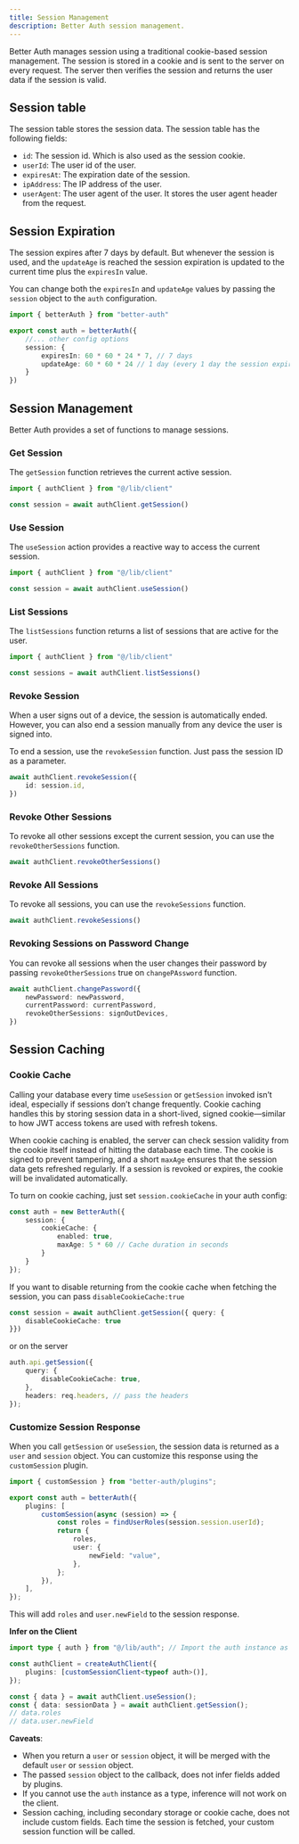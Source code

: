 ```yaml
---
title: Session Management
description: Better Auth session management.
---
```


Better Auth manages session using a traditional cookie-based session management. The session is stored in a cookie and is sent to the server on every request. The server then verifies the session and returns the user data if the session is valid.

## Session table

The session table stores the session data. The session table has the following fields:

- `id`: The session id. Which is also used as the session cookie.
- `userId`: The user id of the user.
- `expiresAt`: The expiration date of the session.
- `ipAddress`: The IP address of the user.
- `userAgent`: The user agent of the user. It stores the user agent header from the request.

## Session Expiration

The session expires after 7 days by default. But whenever the session is used, and the `updateAge` is reached the session expiration is updated to the current time plus the `expiresIn` value.

You can change both the `expiresIn` and `updateAge` values by passing the `session` object to the `auth` configuration.

```ts title="auth.ts"
import { betterAuth } from "better-auth"

export const auth = betterAuth({
    //... other config options
    session: {
        expiresIn: 60 * 60 * 24 * 7, // 7 days
        updateAge: 60 * 60 * 24 // 1 day (every 1 day the session expiration is updated)
    }
})
```

## Session Management

Better Auth provides a set of functions to manage sessions.

### Get Session

The `getSession` function retrieves the current active session.

```ts client="client.ts"
import { authClient } from "@/lib/client"

const session = await authClient.getSession()
```

### Use Session

The `useSession` action provides a reactive way to access the current session.

```ts client="client.ts"
import { authClient } from "@/lib/client"

const session = await authClient.useSession()
```

### List Sessions

The `listSessions` function returns a list of sessions that are active for the user.

```ts title="client.ts"
import { authClient } from "@/lib/client"

const sessions = await authClient.listSessions()
```

### Revoke Session

When a user signs out of a device, the session is automatically ended. However, you can also end a session manually from any device the user is signed into.

To end a session, use the `revokeSession` function. Just pass the session ID as a parameter.

```ts title="client.ts"
await authClient.revokeSession({
    id: session.id,
})
```

### Revoke Other Sessions

To revoke all other sessions except the current session, you can use the `revokeOtherSessions` function.

```ts title="client.ts"
await authClient.revokeOtherSessions()
```

### Revoke All Sessions

To revoke all sessions, you can use the `revokeSessions` function.

```ts title="client.ts"
await authClient.revokeSessions()
```

### Revoking Sessions on Password Change

You can revoke all sessions when the user changes their password by passing `revokeOtherSessions` true on `changePAssword` function.

```ts title="auth.ts"
await authClient.changePassword({
    newPassword: newPassword,
    currentPassword: currentPassword,
    revokeOtherSessions: signOutDevices,
})
```

## Session Caching

### Cookie Cache

Calling your database every time `useSession` or `getSession` invoked isn’t ideal, especially if sessions don’t change frequently. Cookie caching handles this by storing session data in a short-lived, signed cookie—similar to how JWT access tokens are used with refresh tokens.

When cookie caching is enabled, the server can check session validity from the cookie itself instead of hitting the database each time. The cookie is signed to prevent tampering, and a short `maxAge` ensures that the session data gets refreshed regularly. If a session is revoked or expires, the cookie will be invalidated automatically.

To turn on cookie caching, just set `session.cookieCache` in your auth config:

```ts title="auth.ts"
const auth = new BetterAuth({
    session: {
        cookieCache: {
            enabled: true,
            maxAge: 5 * 60 // Cache duration in seconds
        }
    }
});
```

If you want to disable returning from the cookie cache when fetching the session, you can pass `disableCookieCache:true`

```ts title="client.ts"
const session = await authClient.getSession({ query: {
    disableCookieCache: true
}})
```

or on the server

```ts title="server.ts"
auth.api.getSession({
    query: {
        disableCookieCache: true,
    }, 
    headers: req.headers, // pass the headers
});
```

### Customize Session Response

When you call `getSession` or `useSession`, the session data is returned as a `user` and `session` object. You can customize this response using the `customSession` plugin.

```ts title="auth.ts"
import { customSession } from "better-auth/plugins";

export const auth = betterAuth({
    plugins: [
        customSession(async (session) => {
            const roles = findUserRoles(session.session.userId);
            return {
                roles,
                user: {
                    newField: "value",
                },
            };
        }),
    ],
});
```

This will add `roles` and `user.newField` to the session response.

**Infer on the Client**

```ts title="client.ts"
import type { auth } from "@/lib/auth"; // Import the auth instance as a type

const authClient = createAuthClient({
    plugins: [customSessionClient<typeof auth>()],
});

const { data } = await authClient.useSession();
const { data: sessionData } = await authClient.getSession();
// data.roles
// data.user.newField
```

**Caveats**: 
- When you return a `user` or `session` object, it will be merged with the default `user` or `session` object.  
- The passed `session` object to the callback, does not infer fields added by plugins.  
- If you cannot use the `auth` instance as a type, inference will not work on the client.  
- Session caching, including secondary storage or cookie cache, does not include custom fields. Each time the session is fetched, your custom session function will be called.